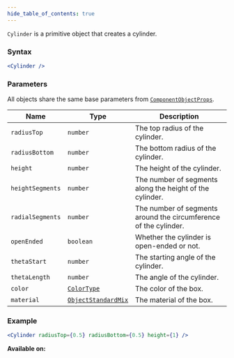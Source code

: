 ```yaml
---
hide_table_of_contents: true
---
```



`Cylinder` is a primitive object that creates a cylinder.

### Syntax

```jsx
<Cylinder />
```

### Parameters

All objects share the same base parameters from [`ComponentObjectProps`](/sdk/types/ComponentObjectProps).

| Name             | Type                                                | Description                                                      |
| ---------------- | --------------------------------------------------- | ---------------------------------------------------------------- |
| `radiusTop`      | `number`                                            | The top radius of the cylinder.                                  |
| `radiusBottom`   | `number`                                            | The bottom radius of the cylinder.                               |
| `height`         | `number`                                            | The height of the cylinder.                                      |
| `heightSegments` | `number`                                            | The number of segments along the height of the cylinder.         |
| `radialSegments` | `number`                                            | The number of segments around the circumference of the cylinder. |
| `openEnded`      | `boolean`                                           | Whether the cylinder is open-ended or not.                       |
| `thetaStart`     | `number`                                            | The starting angle of the cylinder.                              |
| `thetaLength`    | `number`                                            | The angle of the cylinder.                                       |
| `color`          | [`ColorType`](/sdk/types/ColorType)                 | The color of the box.                                            |
| `material`       | [`ObjectStandardMix`](/sdk/types/ObjectStandardMix) | The material of the box.                                         |

### Example

```jsx
<Cylinder radiusTop={0.5} radiusBottom={0.5} height={1} />
```

**Available on:** <ClientTag /> <ServerTag />
